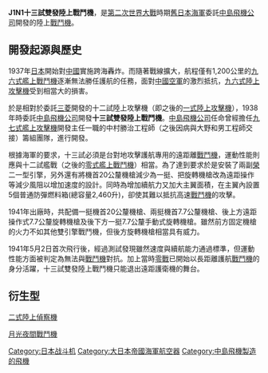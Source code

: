 {{unreferenced|time=2019-10-20T04:34:23+00:00}}
'''J1N1十三試雙發陸上戰鬥機'''，是[[第二次世界大戰|第二次世界大戰]]時期[[大日本帝國海軍|舊日本海軍]]委託[[中島飛機公司|中島飛機公司]]開發的陸上[[戰鬥機|戰鬥機]]。


==開發起源與歷史==

1937年[[日本|日本]]開始對[[中國|中國]]實施跨海轟炸。而隨著戰線擴大，航程僅有1,200公里的[[九六式艦上戰鬥機|九六式艦上戰鬥機]]逐漸無法勝任護航的任務，面對[[抗日戰爭時期的中國軍隊|中國空軍]]的激烈抵抗，[[九六式陸上攻擊機|九六式陸上攻擊機]]受到相當大的損害。

於是相對於委託[[三菱|三菱]]開發的十二試陸上攻擊機（即之後的[[一式陸上攻擊機|一式陸上攻擊機]]），1938年時委託[[中島飛機公司|中島飛機公司]]開發'''十三試雙發陸上戰鬥機'''。[[中島飛機公司|中島飛機公司]]任命曾經擔任[[九七式艦上攻擊機|九七式艦上攻擊機]]開發主任一職的中村勝治工程師（之後因病與大野和男工程師交接）籌組團隊，進行開發。

根據海軍的要求，十三試必須是台對地攻擊護航專用的遠距離[[戰鬥機|戰鬥機]]，運動性能則應與十二試艦戰（之後的[[零式艦上戰鬥機|零式艦上戰鬥機]]）相當。為了達到要求於是安裝了兩副[[榮|榮]]二一型引擎，另外還有將機首20公釐機槍減少為一挺、把旋轉機槍改為遠距操作等減少風阻以增加速度的設計。同時為增加續航力又加大主翼面積，在主翼內設置5個普通防彈燃料箱(總容量2,460升)，卻使其難以抵抗高速[[戰鬥機|戰鬥機]]的攻擊。

1941年出廠時，共配備一挺機首20公釐機槍、兩挺機首7.7公釐機槍、後上方遠距操作式7.7公釐旋轉機槍及後下方一挺7.7公釐手動式旋轉機槍。雖然前方固定機槍的火力不如其他雙引擎戰鬥機，但後方旋轉機槍相當具有威力。

1941年5月2日首次飛行後，經過測試發現雖然速度與續航能力通過標準，但運動性能方面被判定為無法與[[戰鬥機|戰鬥機]]對抗。加上當時[[零戰|零戰]]已開始以長距離護航[[戰鬥機|戰鬥機]]的身分活躍，十三試雙發陸上戰鬥機只能退出遠距護衛機的舞台。

==衍生型==
[[二式陸上偵察機|二式陸上偵察機]]

[[月光夜間戰鬥機|月光夜間戰鬥機]]

{{大日本帝国海军航空器}}

[[Category:日本战斗机|Category:日本战斗机]]
[[Category:大日本帝國海軍航空器|Category:大日本帝國海軍航空器]]
[[Category:中島飛機製造的飛機|Category:中島飛機製造的飛機]]